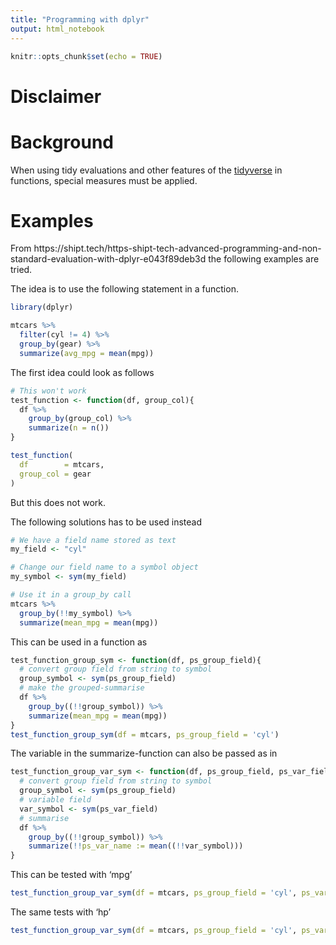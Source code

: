 ```yaml
---
title: "Programming with dplyr"
output: html_notebook
---
```


```r
knitr::opts_chunk$set(echo = TRUE)
```

# Disclaimer


# Background
When using tidy evaluations and other features of the [tidyverse](https://www.tidyverse.org/) in functions, special measures must be applied.


# Examples
From https://shipt.tech/https-shipt-tech-advanced-programming-and-non-standard-evaluation-with-dplyr-e043f89deb3d the following examples are tried. 

The idea is to use the following statement in a function. 

```r
library(dplyr)

mtcars %>%
  filter(cyl != 4) %>%
  group_by(gear) %>%
  summarize(avg_mpg = mean(mpg))

```

The first idea could look as follows

```r
# This won't work
test_function <- function(df, group_col){
  df %>%
    group_by(group_col) %>%
    summarize(n = n())
}

test_function(
  df        = mtcars, 
  group_col = gear
) 

```

But this does not work. 

The following solutions has to be used instead

```r
# We have a field name stored as text
my_field <- "cyl"

# Change our field name to a symbol object
my_symbol <- sym(my_field)

# Use it in a group_by call
mtcars %>%
  group_by(!!my_symbol) %>%
  summarize(mean_mpg = mean(mpg))
```

This can be used in a function as

```r
test_function_group_sym <- function(df, ps_group_field){
  # convert group field from string to symbol
  group_symbol <- sym(ps_group_field)
  # make the grouped-summarise
  df %>% 
    group_by((!!group_symbol)) %>%
    summarize(mean_mpg = mean(mpg))
}
test_function_group_sym(df = mtcars, ps_group_field = 'cyl')
```

The variable in the summarize-function can also be passed as in

```r
test_function_group_var_sym <- function(df, ps_group_field, ps_var_field, ps_var_name){
  # convert group field from string to symbol
  group_symbol <- sym(ps_group_field)
  # variable field
  var_symbol <- sym(ps_var_field)
  # summarise
  df %>%
    group_by((!!group_symbol)) %>%
    summarize(!!ps_var_name := mean((!!var_symbol)))
}
```
This can be tested with 'mpg'

```r
test_function_group_var_sym(df = mtcars, ps_group_field = 'cyl', ps_var_field = 'mpg', ps_var_name = 'mean_mpg')
```

The same tests with 'hp'

```r
test_function_group_var_sym(df = mtcars, ps_group_field = 'cyl', ps_var_field = 'hp', ps_var_name = 'mean_hp')
```


